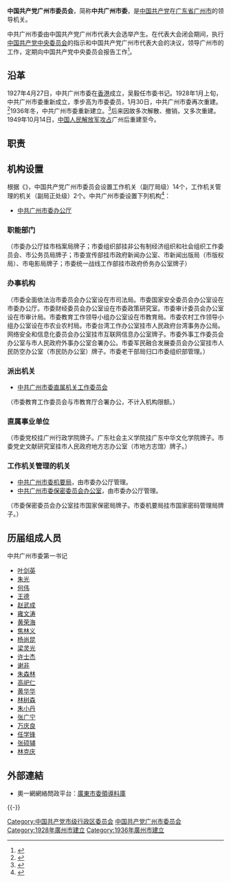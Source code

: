 {{Infobox PRCG
|中共机构名称=中国共产党广州市委员会
|标志1=Danghui.svg
|人员名称=常务委员会委员
|届数=十二
|任期始=2021年12月
|任期终=
|职位1=书记
|人员1=[[林克庆|林克庆]]
|职位2=副书记
|人员2=[[郭永航|郭永航]]、[[陈向新|陈向新]]
|人数2=
|职位3=常委
|人员3=[[林克庆|林克庆]]（市委书记）<br />[[郭永航|郭永航]]（副书记、市长）<br />[[陈向新|陈向新]]（副书记）<br />[[王世彤|王世彤]]（统战部长）<br />[[卢一先|卢一先]]（[[南沙区_(广州市)|南沙区]]委书记）<br />杨飞（纪委书记）<br />[[杨琦发|杨琦发]]（广州警备区司令员）<br />[[张勇_(1974年)|张勇]]（常务副市长）<br />[[廉奕|廉奕]]（女）（组织部长）<br />[[孙太平|孙太平]]（政法委书记）<br />[[边立明|边立明]]（秘书长）<br />[[杜新山|杜新山]]（宣传部长）<br />陈勇（[[黄埔区|黄埔区]]委书记）
|人数3=13
|成立时间=1927年4月27日
|上级机构=[[中国共产党广东省委员会|中国共产党广东省委员会]]
|行政级别=副省级 
|地址1={{CHN}}[[广东省|广东省]][[广州市|广州市]][[越秀区|越秀区]][[法政路|法政路]]30号
|邮编1=
|网站=
|网址=
|a=[[广州市人民代表大会|广州市人民代表大会]]
|b=[[广州市人民代表大会常务委员会|广州市人民代表大会常务委员会]]
|c=[[广州市人民政府|广州市人民政府]]
|d=[[中国人民政治协商会议广州市委员会|中国人民政治协商会议广州市委员会]]
|e=[[中国共产党广州市纪律检查委员会|中国共产党广州市纪律检查委员会]]
|f=[[广东省广州市中级人民法院|广东省广州市中级人民法院]]
|g=[[广州市人民检察院|广州市人民检察院]]
}}
'''中国共产党广州市委员会'''，简称'''中共广州市委'''，是[[中国共产党|中国共产党]]在[[广东省|广东省]][[广州市|广州市]]的领导机关。

中共广州市委由中国共产党广州市代表大会选举产生。在代表大会闭会期间，执行[[中国共产党中央委员会|中国共产党中央委员会]]的指示和中国共产党广州市代表大会的决议，领导广州市的工作，定期向中国共产党中央委员会报告工作<ref>{{Cite web |url=http://news.xinhuanet.com/18cpcnc/2012-11/18/c_113714762_5.htm |title=中国共产党章程：党的地方组织 |accessdate=2019-12-29 |archive-date=2017-01-16 |archive-url=https://web.archive.org/web/20170116123240/http://news.xinhuanet.com/18cpcnc/2012-11/18/c_113714762_5.htm |dead-url=no }}</ref>。

== 沿革 ==
1927年4月27日，中共广州市委在[[香港|香港]]成立，吴毅任市委书记。1928年1月上旬，中共广州市委重新成立，季步高为市委委员，1月30日，中共广州市委再次重建。<ref>{{cite web |author1=许舜达 |title=【为了民族复兴·英雄烈士谱】季步高：书生退学从戎、烈士英名永存 |url=https://www.ccdi.gov.cn/yaowen/201805/t20180530_172796.html |publisher=新華社 |access-date=2021-10-17 |archive-date=2021-10-19 |archive-url=https://web.archive.org/web/20211019160059/https://www.ccdi.gov.cn/yaowen/201805/t20180530_172796.html }}</ref>1936年冬，中共广州市委重新建立。<ref>{{cite web |title=邹北珍 |url=http://www.fogang.gov.cn/zjfg/fgmr/content/post_422726.html |publisher=佛冈县电子政务办公室 |access-date=2021-10-17 |archive-date=2021-10-17 |archive-url=https://web.archive.org/web/20211017032226/http://www.fogang.gov.cn/zjfg/fgmr/content/post_422726.html }}</ref>后来因故多次解散、撤销，又多次重建。1949年10月14日，[[中国人民解放军|中国人民解放军]][[廣州戰鬥_(1949年)|攻占]]广州后重建至今。

== 职责 ==
{{:中国共产党地方组织}}

== 机构设置 ==
根据《{{s|广州市机构改革方案}}》，中国共产党广州市委员会设置工作机关（副厅局级）14个，工作机关管理的机关（副局正处级）2个。中共广州市委设置下列机构<ref name="三定方案2">{{cite web |author1=质量云 |title=总汇：31个市份机构改革方案全部获批（图表） |url=http://www.sohu.com/a/276058599_744299 |website=搜狐网新闻 |accessdate=2019-06-12 |location=北京 |language=zh-cn |archive-date=2019-06-17 |archive-url=https://web.archive.org/web/20190617153600/http://www.sohu.com/a/276058599_744299 |dead-url=no }}</ref>：
* [[中共广州市委办公厅|中共广州市委办公厅]]

=== 职能部门 ===
{{columns-list|2|
* [[中共广州市委组织部|中共广州市委组织部]]
* [[中共广州市委宣传部|中共广州市委宣传部]]
* [[中共广州市委统一战线工作部|中共广州市委统一战线工作部]]
* [[中共广州市委政法委员会|中共广州市委政法委员会]]
}}
（市委办公厅挂市档案局牌子；市委组织部挂非公有制经济组织和社会组织工作委员会、市公务员局牌子；市委宣传部挂市政府新闻办公室、市新闻出版局（市版权局）、市电影局牌子；市委统一战线工作部挂市政府侨务办公室牌子）

=== 办事机构 ===
{{columns-list|2|
* [[中共广州市委政策研究室|中共广州市委政策研究室]]
* [[中共广州市委网络安全和信息化委员会办公室|中共广州市委网络安全和信息化委员会办公室]]
* [[中共广州市委外事工作委员会办公室|中共广州市委外事工作委员会办公室]]
* [[中共广州市委机构编制委员会办公室|中共广州市委机构编制委员会办公室]]
* [[中共广州市委军民融合发展委员会办公室|中共广州市委军民融合发展委员会办公室]]
* [[中共广州市委台湾工作办公室|中共广州市委台湾工作办公室]]
* [[中共广州市委巡察工作领导小组办公室|中共广州市委巡察工作领导小组办公室]]
* [[中共广州市委老干部局|中共广州市委老干部局]]
}}
（市委全面依法治市委员会办公室设在市司法局。市委国家安全委员会办公室设在市委办公厅。市委财经委员会办公室设在市委政策研究室。市委审计委员会办公室设在市审计局。市委教育工作领导小组办公室设在市教育局。市委农村工作领导小组办公室设在市农业农村局。市委台湾工作办公室挂市人民政府台湾事务办公局。网络安全和信息化委员会办公室挂市互联网信息办公室牌子。市委外事工作委员会办公室与市人民政府外事办公室合署办公。市委军民融合发展委员会办公室挂市人民防空办公室（市民防办公室）牌子。市委老干部局归口市委组织部管理。）

=== 派出机关 ===
* [[中共广州市委直属机关工作委员会|中共广州市委直属机关工作委员会]]
（市委教育工作委员会与市教育厅合署办公，不计入机构限额。）

=== 直属事业单位 ===
{{columns-list|2|
* [[中共广州市委党校|中共广州市委党校]]
* [[广州日报报业集团|广州日报报业集团]]
* [[广州市社会主义学院|广州市社会主义学院]]
* [[中共广州市委党史文献研究室|中共广州市委党史文献研究室]]
* [[广州市档案馆|广州市档案馆]]
……
}}
（市委党校挂广州行政学院牌子。广东社会主义学院挂广东中华文化学院牌子。市委党史文献研究室挂市人民政府地方志办公室（市地方志馆）牌子。）

=== 工作机关管理的机关 ===
* [[中共广州市委机要局|中共广州市委机要局]]，由市委办公厅管理。
* [[中共广州市委保密委员会办公室|中共广州市委保密委员会办公室]]，由市委办公厅管理。
（市委保密委员会办公室挂市国家保密局牌子。市委机要局挂市国家密码管理局牌子。）

== 历届组成人员 ==
; 中共广州市委第一书记
* [[叶剑英|叶剑英]]
* [[朱光_(官员)|朱光]]
* [[何伟_(官员)|何伟]]
* [[王德_(中共广东省委书记)|王德]]
* [[赵武成|赵武成]]
* [[雍文涛|雍文涛]]
* [[黄荣海|黄荣海]]
* [[焦林义|焦林义]]
* [[杨尚昆|杨尚昆]]
* [[梁灵光|梁灵光]]
* [[许士杰|许士杰]]
* [[谢非|谢非]] 
* [[朱森林_(政治人物)|朱森林]]
* [[高祀仁|高祀仁]] 
* [[黄华华|黄华华]]
* [[林树森|林树森]] 
* [[朱小丹|朱小丹]]
* [[张广宁|张广宁]]
* [[万庆良|万庆良]]
* [[任学锋|任学锋]]
* [[张硕辅|张硕辅]]
* [[林克庆|林克庆]]

==外部連結==
{{Reflist}}
* 奧一網網絡問政平台：[https://web.archive.org/web/20141209181523/http://wen.oeeee.com/channel/5068.html 廣東市委領導料庫]

{{-}}
{{国家机关|广州市|level=中级}}
{{广东省各地市|党委|中国共产党}}
{{广州市各市辖区|党委|中国共产党}}
{{中华人民共和国广东省广州市正职领导人|nocat}}
{{中國共產黨各省級行政區委員會}}

[[Category:中国共产党市级行政区委员会|Category:中国共产党市级行政区委员会]]
[[Category:中国共产党广州市委员会|]]
[[Category:1928年廣州市建立|Category:1928年廣州市建立]]
[[Category:1936年廣州市建立|Category:1936年廣州市建立]]